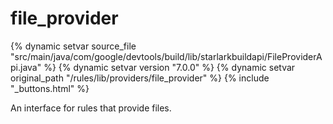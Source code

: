 <html devsite>
<head>
  <meta name="project_path" value="/_project.yaml">
  <meta name="book_path" value="/versions/7.0.0/_book.yaml">
</head>
<body>

<h1 class="page-title" id="modules.file_provider">file_provider</h1>

{% dynamic setvar source_file "src/main/java/com/google/devtools/build/lib/starlarkbuildapi/FileProviderApi.java" %}
{% dynamic setvar version "7.0.0" %}
{% dynamic setvar original_path "/rules/lib/providers/file_provider" %}
{% include "_buttons.html" %}
<!-- {% raw %} -->

An interface for rules that provide files.



</body>
</html>

<!-- {% endraw %} -->
